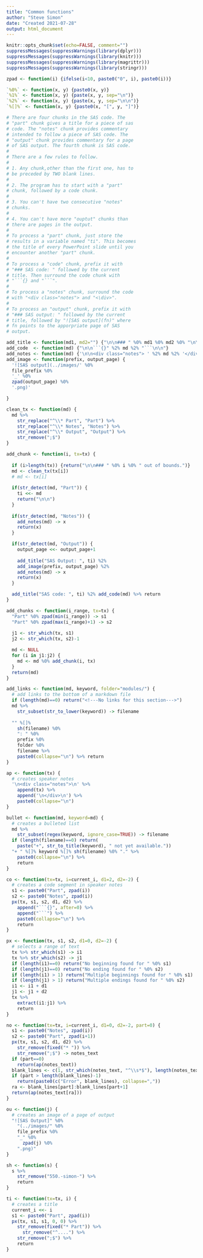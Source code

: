 ```yaml
---
title: "Common functions"
author: "Steve Simon"
date: "Created 2021-07-28"
output: html_document
---
```


```r
knitr::opts_chunk$set(echo=FALSE, comment="")
suppressMessages(suppressWarnings(library(dplyr)))
suppressMessages(suppressWarnings(library(knitr)))
suppressMessages(suppressWarnings(library(magrittr)))
suppressMessages(suppressWarnings(library(stringr)))
```

```r
zpad <- function(i) {ifelse(i<10, paste0("0", i), paste0(i))}

`%0%` <- function(x, y) {paste0(x, y)}
`%1%` <- function(x, y) {paste(x, y, sep="\n")}
`%2%` <- function(x, y) {paste(x, y, sep="\n\n")}
`%[]%` <- function(x, y) {paste0(x, "[", y, "]")}
```

```r
# There are four chunks in the SAS code. The 
# "part" chunk gives a title for a piece of sas
# code. The "notes" chunk provides commentary
# intended to follow a piece of SAS code. The
# "output" chunk provides commentary for a page
# of SAS output. The fourth chunk is SAS code.
#
# There are a few rules to follow.
#
# 1. Any chunk,other than the first one, has to 
# be preceded by TWO blank lines.
#
# 2. The program has to start with a "part" 
# chunk, followed by a code chunk.
#
# 3. You can't have two consecutive "notes"
# chunks.
#
# 4. You can't have more "ouptut" chunks than
# there are pages in the output.
#
# To process a "part" chunk, just store the
# results in a variable named "ti". This becomes
# the title of every PowerPoint slide until you
# encounter another "part" chunk.
#
# To process a "code" chunk, prefix it with
# "### SAS code: " followed by the current
# title. Then surround the code chunk with
# "```{} and "```".
# 
# To process a "notes" chunk, surround the code
# with "<div class="notes"> and "<\div>".
#
# To process an "output" chunk, prefix it with
# "### SAS output: " followed by the current 
# title, followed by "![SAS output](fn)" where
# fn points to the apporpriate page of SAS 
# output.

add_title <- function(md1, md2="") {"\n\n### " %0% md1 %0% md2 %0% "\n\n"}
add_code  <- function(md) {"\n\n```{}" %2% md %2% "```\n\n"}
add_notes <- function(md) {'\n\n<div class="notes"> ' %2% md %2% '</div>\n\n'}
add_image <- function(prefix, output_page) {
  '![SAS output](../images/' %0% 
  file_prefix %0% 
  '_' %0% 
  zpad(output_page) %0%
  '.png)'

}

clean_tx <- function(md) {
  md %>%
    str_replace("^\\* Part", "Part") %>% 
    str_replace("^\\* Notes", "Notes") %>% 
    str_replace("^\\* Output", "Output") %>% 
    str_remove(";$")
}

add_chunk <- function(i, tx=tx) {
  
  if (i>length(tx)) {return("\n\n### " %0% i %0% " out of bounds.")}
  md <- clean_tx(tx[i])
  # md <- tx[i]
  
  if(str_detect(md, "Part")) {
    ti <<- md
    return("\n\n")
  }
  
  if(str_detect(md, "Notes")) {
    add_notes(md) -> x
    return(x)
  }

  if(str_detect(md, "Output")) {
    output_page <<- output_page+1
    
    add_title("SAS Output: ", ti) %2%
    add_image(prefix, output_page) %2%
    add_notes(md) -> x
    return(x)
  }

  add_title("SAS code: ", ti) %2% add_code(md) %>% return
}

add_chunks <- function(i_range, tx=tx) {
  "Part" %0% zpad(min(i_range)) -> s1
  "Part" %0% zpad(max(i_range)+1) -> s2
  
  j1 <- str_which(tx, s1)
  j2 <- str_which(tx, s2)-1

  md <- NULL
  for (i in j1:j2) {
    md <- md %0% add_chunk(i, tx)
  }
  return(md)
}
```

```r
add_links <- function(md, keyword, folder="modules/") {
  # add links to the bottom of a markdown file
  if (length(md)==0) return("<!---No links for this section--->")
  md %>%
    str_subset(str_to_lower(keyword)) -> filename
  
  "" %[]% 
    sh(filename) %0%
    ": " %0%
    prefix %0%
    folder %0%
    filename %>%
    paste0(collapse="\n") %>% return
}
```

```r
ap <- function(tx) {
  # creates speaker notes
  '\n<div class="notes">\n' %>%
    append(tx) %>%
	append('\n</div>\n') %>%
	paste0(collapse="\n")
}
```

```r
bullet <- function(md, keyword=md) {
  # creates a bulleted list
  md %>%
    str_subset(regex(keyword, ignore_case=TRUE)) -> filename
  if (length(filename)==0) return(
    paste("+", str_to_title(keyword), " not yet available."))
  "+ " %[]% keyword %[]% sh(filename) %0% "." %>%
    paste0(collapse="\n") %>%
    return
}
```

```r
co <- function(tx=tx, i=current_i, d1=2, d2=-2) {
  # creates a code segment in speaker notes
  s1 <- paste0("Part", zpad(i))
  s2 <- paste0("Notes", zpad(i))
  px(tx, s1, s2, d1, d2) %>%
    append("```{}", after=0) %>%
  	append("```") %>%
    paste0(collapse="\n") %>%
	return
}
```

```r
px <- function(tx, s1, s2, d1=0, d2=-2) {
  # selects a range of text
  tx %>% str_which(s1) -> i1
  tx %>% str_which(s2) -> j1
  if (length(i1)==0) return("No beginning found for " %0% s1)
  if (length(j1)==0) return("No ending found for " %0% s2)
  if (length(i1) > 1) return("Multiple beginnings found for " %0% s1)
  if (length(j1) > 1) return("Multiple endings found for " %0% s2)
  i1 <- i1 + d1
  j1 <- j1 + d2
  tx %>%
    extract(i1:j1) %>%
    return
}
```

```r
no <- function(tx=tx, i=current_i, d1=0, d2=-2, part=0) {
  s1 <- paste0("Notes", zpad(i))
  s2 <- paste0("Part", zpad(i+1))
  px(tx, s1, s2, d1, d2) %>%
    str_remove(fixed("* ")) %>%
  	str_remove(";$") -> notes_text
  if (part==0) 
    return(ap(notes_text))
  blank_lines <- c(1, str_which(notes_text, "^\\s*$"), length(notes_text))
  if (part > length(blank_lines)-1)
    return(paste0(c("Error", blank_lines), collapse=","))
  ra <- blank_lines[part]:blank_lines[part+1] 
  return(ap(notes_text[ra]))
}
```

```r
ou <- function(j) {
  # creates an image of a page of output
  "![SAS Output]" %0%
    "(../images/" %0%
  	file_prefix %0%
    "_" %0%
	  zpad(j) %0%
	".png)"
}
```

```r
sh <- function(s) {
  s %>%
    str_remove("550.-simon-") %>%
    return
}
```

```r
ti <- function(tx=tx, i) {
  # creates a title
  current_i <<- i
  s1 <- paste0("Part", zpad(i))
  px(tx, s1, s1, 0, 0) %>%
  	str_remove(fixed("* Part")) %>%
	  str_remove("^....") %>%
    str_remove(";$") %>%
    return   
}
```
